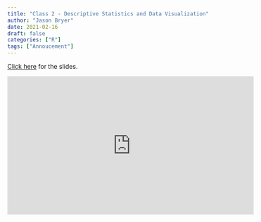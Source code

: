 ```yaml
---
title: "Class 2 - Descriptive Statistics and Data Visualization"
author: "Jason Bryer"
date: 2021-02-16
draft: false
categories: ["R"]
tags: ["Annoucement"]
---
```


[Click here](/slides/2021-02-16-CLT.html) for the slides.

<iframe width="560" height="315" src="https://www.youtube.com/embed/JH4pRndwnBk" frameborder="0" allow="accelerometer; autoplay; clipboard-write; encrypted-media; gyroscope; picture-in-picture" allowfullscreen></iframe>
